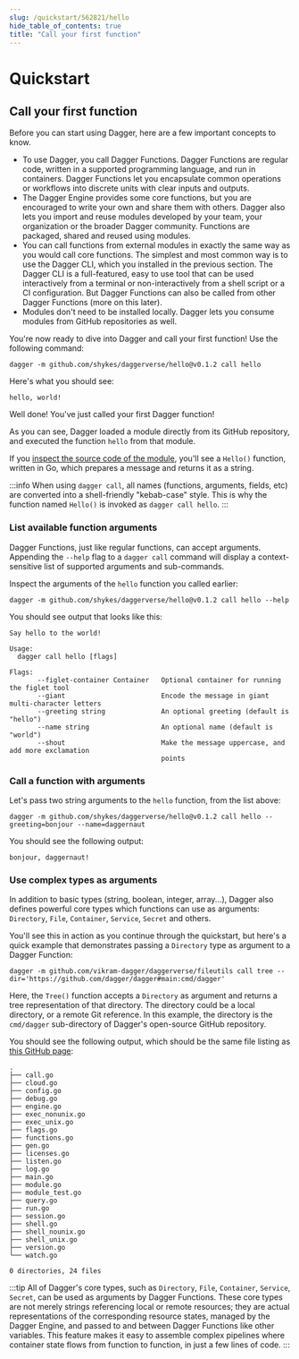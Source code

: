 ```yaml
---
slug: /quickstart/562821/hello
hide_table_of_contents: true
title: "Call your first function"
---
```


# Quickstart

## Call your first function

Before you can start using Dagger, here are a few important concepts to know.

- To use Dagger, you call Dagger Functions. Dagger Functions are regular code, written in a supported programming language, and run in containers. Dagger Functions let you encapsulate common operations or workflows into discrete units with clear inputs and outputs.
- The Dagger Engine provides some core functions, but you are encouraged to write your own and share them with others. Dagger also lets you import and reuse modules developed by your team, your organization or the broader Dagger community. Functions are packaged, shared and reused using modules.
- You can call functions from external modules in exactly the same way as you would call core functions. The simplest and most common way is to use the Dagger CLI, which you installed in the previous section. The Dagger CLI is a full-featured, easy to use tool that can be used interactively from a terminal or non-interactively from a shell script or a CI configuration. But Dagger Functions can also be called from other Dagger Functions (more on this later).
- Modules don't need to be installed locally. Dagger lets you consume modules from GitHub repositories as well.

You're now ready to dive into Dagger and call your first function! Use the following command:

```shell
dagger -m github.com/shykes/daggerverse/hello@v0.1.2 call hello
```

Here's what you should see:

```
hello, world!
```

Well done! You've just called your first Dagger function!

As you can see, Dagger loaded a module directly from its GitHub repository, and executed the function `hello` from that module.

If you [inspect the source code of the module](https://github.com/shykes/daggerverse/blob/main/hello/main.go), you'll see a `Hello()` function, written in Go, which prepares a message and returns it as a string.

:::info
When using `dagger call`, all names (functions, arguments, fields, etc) are converted into a shell-friendly "kebab-case" style. This is why the function named `Hello()` is invoked as `dagger call hello`.
:::

### List available function arguments

Dagger Functions, just like regular functions, can accept arguments. Appending the `--help` flag to a `dagger call` command will display a context-sensitive list of supported arguments and sub-commands.

Inspect the arguments of the `hello` function you called earlier:

```shell
dagger -m github.com/shykes/daggerverse/hello@v0.1.2 call hello --help
```

You should see output that looks like this:

```shell
Say hello to the world!

Usage:
  dagger call hello [flags]

Flags:
       --figlet-container Container   Optional container for running the figlet tool
       --giant                        Encode the message in giant multi-character letters
       --greeting string              An optional greeting (default is "hello")
       --name string                  An optional name (default is "world")
       --shout                        Make the message uppercase, and add more exclamation
                                      points
```

### Call a function with arguments

Let's pass two string arguments to the `hello` function, from the list above:

```shell
dagger -m github.com/shykes/daggerverse/hello@v0.1.2 call hello --greeting=bonjour --name=daggernaut
```

You should see the following output:

```shell
bonjour, daggernaut!
```

### Use complex types as arguments

In addition to basic types (string, boolean, integer, array...), Dagger also defines powerful core types which functions can use as arguments: `Directory`, `File`, `Container`, `Service`, `Secret` and others.

You'll see this in action as you continue through the quickstart, but here's a quick example that demonstrates passing a `Directory` type as argument to a Dagger Function:

```shell
dagger -m github.com/vikram-dagger/daggerverse/fileutils call tree --dir='https://github.com/dagger/dagger#main:cmd/dagger'
```

Here, the `Tree()` function accepts a `Directory` as argument and returns a tree representation of that directory. The directory could be a local directory, or a remote Git reference. In this example, the directory is the `cmd/dagger` sub-directory of Dagger's open-source GitHub repository.

You should see the following output, which should be the same file listing as [this GitHub page](https://github.com/dagger/dagger/tree/main/cmd/dagger):

```shell
.
├── call.go
├── cloud.go
├── config.go
├── debug.go
├── engine.go
├── exec_nonunix.go
├── exec_unix.go
├── flags.go
├── functions.go
├── gen.go
├── licenses.go
├── listen.go
├── log.go
├── main.go
├── module.go
├── module_test.go
├── query.go
├── run.go
├── session.go
├── shell.go
├── shell_nounix.go
├── shell_unix.go
├── version.go
└── watch.go

0 directories, 24 files
```

:::tip
All of Dagger's core types, such as `Directory`, `File`, `Container`, `Service`, `Secret`, can be used as arguments by Dagger Functions. These core types are not merely strings referencing local or remote resources; they are actual representations of the corresponding resource states, managed by the Dagger Engine, and passed to and between Dagger Functions like other variables. This feature makes it easy to assemble complex pipelines where container state flows from function to function, in just a few lines of code.
:::
